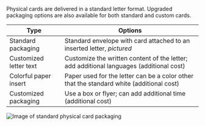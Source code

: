 Physical cards are delivered in a standard letter format.
Upgraded packaging options are also available for both standard and custom cards.

| Type                   | Options                                                                                  |
| ---------------------- | ---------------------------------------------------------------------------------------- |
| Standard packaging     | Standard envelope with card attached to an inserted letter, _pictured_                   |
| Customized letter text | Customize the written content of the letter; add additional languages (additional cost)  |
| Colorful paper insert  | Paper used for the letter can be a color other that the standard white (additional cost) |
| Customized packaging   | Use a box or flyer; can add additional time (additional cost)                            |

![Image of standard physical card packaging](../../../images/topics/cards/physical-card-letter.png)
